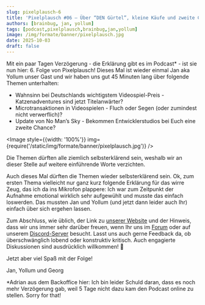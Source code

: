 ---
slug: pixelplausch-6
title: 'Pixelplausch #06 – Über “DEN Gürtel”, kleine Käufe und zweite Chancen'
authors: [brainbug, jan, yollum]
tags: [podcast,pixelplausch,brainbug,jan,yollum]
image: /img/formate/banner/pixelplausch.jpg
date: 2025-10-03
draft: false
---


Mit ein paar Tagen Verzögerung - die Erklärung gibt es im Podcast* - ist sie nun hier: 6. Folge von Pixelplausch! Dieses Mal ist wieder einmal Jan aka Yollum unser Gast und wir haben uns gut 45 Minuten lang über folgende Themen unterhalten:

- Wahnsinn bei Deutschlands wichtigstem Videospiel-Preis - Katzenadventures sind jetzt Titelanwärter?
- Microtransaktionen in Videospielen - Fluch oder Segen (oder zumindest nicht verwerflich)?
- Update von No Man’s Sky - Bekommen Entwicklerstudios bei Euch eine zweite Chance?

<Image style={{width: '100%'}} img={require('/static/img/formate/banner/pixelplausch.jpg')} />

<!--truncate-->

Die Themen dürften alle ziemlich selbsterklärend sein, weshalb wir an dieser Stelle auf weitere einführende Worte verzichten.

Auch dieses Mal dürften die Themen wieder selbsterklärend sein. Ok, zum ersten Thema vielleicht nur ganz kurz folgende Erklärung für das wirre Zeug, das ich da ins Mikrofon plappere: Ich war zum Zeitpunkt der Aufnahme emotional wirklich sehr aufgewühlt und musste das einfach loswerden. Das mussten Jan und Yollum (und jetzt dann leider auch Ihr) einfach über sich ergehen lassen.

Zum Abschluss, wie üblich, der Link zu [unserer Website](https://m10z.de/) und der Hinweis, dass wir uns immer sehr darüber freuen, wenn Ihr uns im [Forum](https://community.wasted.de) oder auf unserem [Discord-Server](https://discord.gg/VSSxZXMuyM) besucht. Lasst uns auch gerne Feedback da, ob überschwänglich lobend oder konstruktiv kritisch. Auch engagierte Diskussionen sind ausdrücklich willkommen! 🙂

Jetzt aber viel Spaß mit der Folge!

Jan, Yollum und Georg

*Adrian aus dem Backoffice hier: Ich bin leider Schuld daran, dass es noch mehr Verzögerung gab, weil 5 Tage nicht dazu kam den Podcast online zu stellen. Sorry for that!

<ReactPlayer
    width="100%"
    height="50px"
    controls
    src='https://m10z.picnotes.de/Pixelplausch/Pixelplausch_006.mp3'
/>

